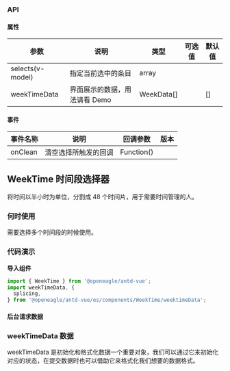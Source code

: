 
<style>{`
.mdTable table th{
  min-width: 120px
}
.mdTable table th:nth-child(1) {
	width: 150px;
}
.mdTable table th:nth-child(2) {
	width: 370px;
}

`}</style>



### API

#### 属性


<div className="mdTable">

| 参数           | 说明 | 类型              | 可选值 | 默认值 |
| -------------- | ---------------------------------------- | ----------------- | ------ | ------ |
| selects(v-model) |   指定当前选中的条目    | array             |        |      |
| weekTimeData        |  界面展示的数据，用法请看 Demo                       | WeekData[] |        | []     |


</div>

#### 事件


<div className="mdTable">

| 事件名称           | 说明              | 回调参数 | 版本 |
| -------------- | ---------------------------------------- | ----------------- | ------ |
| onClean | 	清空选择所触发的回调      | 	Function()             |        |

</div>



## WeekTime 时间段选择器

将时间以半小时为单位，分割成 48 个时间片，用于需要时间管理的人。

### 何时使用

需要选择多个时间段的时候使用。

### 代码演示

**导入组件**

```jsx
import { WeekTime } from '@openeagle/antd-vue';
import weekTimeData, {
  splicing,
} from '@openeagle/antd-vue/es/components/WeekTime/weektimeData';
```

<Canvas>
  <Story id="组件-weektime--basic" />
</Canvas>


####  后台请求数据

<Canvas>
  <Story id="组件-weektime--advanced" />
</Canvas>



### weekTimeData 数据

weekTimeData 是初始化和格式化数据一个重要对象，我们可以通过它来初始化对应的状态，在提交数据时也可以借助它来格式化我们想要的数据格式。


<Canvas>
  <Story id="组件-weektime--week-time-data-base" />
</Canvas>
